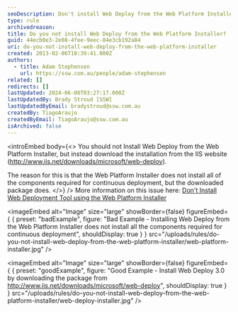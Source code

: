 ```yaml
---
seoDescription: Don't install Web Deploy from the Web Platform Installer; instead, download the package from IIS to ensure all necessary components for continuous deployment are included.
type: rule
archivedreason:
title: Do you not install Web Deploy from the Web Platform Installer?
guid: 44ecb0e3-2e08-4fee-9eec-84e3cb192a84
uri: do-you-not-install-web-deploy-from-the-web-platform-installer
created: 2013-02-06T18:39:41.000Z
authors:
  - title: Adam Stephensen
    url: https://ssw.com.au/people/adam-stephensen
related: []
redirects: []
lastUpdated: 2024-06-08T03:27:17.000Z
lastUpdatedBy: Brady Stroud [SSW]
lastUpdatedByEmail: bradystroud@ssw.com.au
createdBy: TiagoAraujo
createdByEmail: TiagoAraujo@ssw.com.au
isArchived: false
---
```


<introEmbed
  body={<>
You should not Install Web Deploy from the Web Platform Installer, but instead download the installation from the IIS website (http://www.iis.net/downloads/microsoft/web-deploy).

The reason for this is that the Web Platform Installer does not install all of the components required for continuous deployment, but the downloaded package does.
  </>}
/>
More information on this issue here: [Don't Install Web Deployment Tool using the Web Platform Installer](http://nicksnettravels.builttoroam.com/post/2010/04/22/Done28099t-Install-Web-Deployment-Tool-using-the-Web-Platform-Installer.aspx)

<imageEmbed
  alt="Image"
  size="large"
  showBorder={false}
  figureEmbed={ {
    preset: "badExample",
    figure: "Bad Example - Installing Web Deploy from the Web Platform Installer does not install all the components required for continuous deployment",
    shouldDisplay: true
  } }
  src="/uploads/rules/do-you-not-install-web-deploy-from-the-web-platform-installer/web-platform-installer.jpg"
/>

<imageEmbed
  alt="Image"
  size="large"
  showBorder={false}
  figureEmbed={ {
    preset: "goodExample",
    figure: "Good Example - Install Web Deploy 3.0 by downloading the package from        http://www.iis.net/downloads/microsoft/web-deploy",
    shouldDisplay: true
  } }
  src="/uploads/rules/do-you-not-install-web-deploy-from-the-web-platform-installer/web-deploy-installer.jpg"
/>
